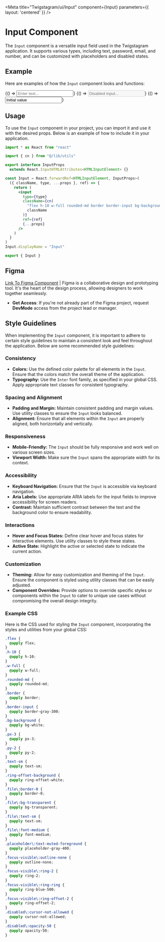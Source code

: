 
<Meta 
  title="Twigstagram/ui/Input" 
  component={Input} 
  parameters={{ layout: 'centered' }}
/>

# Input Component

The `Input` component is a versatile input field used in the Twigstagram application. It supports various types, including text, password, email, and number, and can be customized with placeholders and disabled states.

## Example

Here are examples of how the `Input` component looks and functions:

<Canvas>
  <Story name="Default-centeredle">
    {() => <Input placeholder="Enter text..." />}
  </Story>
  <Story name="Disabled-centered">
    {() => <Input placeholder="Disabled input..." disabled />}
  </Story>
  <Story name="WithValue-centered">
    {() => <Input placeholder="Enter text..." value="Initial value" />}
  </Story>
</Canvas>

## Usage

To use the `Input` component in your project, you can import it and use it with the desired props. Below is an example of how to include it in your application.

```jsx
import * as React from "react"

import { cn } from "@/lib/utils"

export interface InputProps
  extends React.InputHTMLAttributes<HTMLInputElement> {}

const Input = React.forwardRef<HTMLInputElement, InputProps>(
  ({ className, type, ...props }, ref) => {
    return (
      <input
        type={type}
        className={cn(
          "flex h-10 w-full rounded-md border border-input bg-background px-3 py-2 text-sm ring-offset-background file:border-0 file:bg-transparent file:text-sm file:font-medium placeholder:text-muted-foreground focus-visible:outline-none focus-visible:ring-2 focus-visible:ring-ring focus-visible:ring-offset-2 disabled:cursor-not-allowed disabled:opacity-50",
          className
        )}
        ref={ref}
        {...props}
      />
    )
  }
)
Input.displayName = "Input"

export { Input }
```
## Figma

[Link To Figma Component](https://www.figma.com/) | Figma is a collaborative design and prototyping tool. It's the heart of the design process, allowing designers to work together seamlessly.

- **Get Access**: If you're not already part of the Figma project, request **DevMode** access from the project lead or manager.

## Style Guidelines

When implementing the `Input` component, it is important to adhere to certain style guidelines to maintain a consistent look and feel throughout the application. Below are some recommended style guidelines:

### Consistency

- **Colors:** Use the defined color palette for all elements in the `Input`. Ensure that the colors match the overall theme of the application.
- **Typography:** Use the `Inter` font family, as specified in your global CSS. Apply appropriate text classes for consistent typography.

### Spacing and Alignment

- **Padding and Margin:** Maintain consistent padding and margin values. Use utility classes to ensure the `Input` looks balanced.
- **Alignment:** Ensure that all elements within the `Input` are properly aligned, both horizontally and vertically.

### Responsiveness

- **Mobile-Friendly:** The `Input` should be fully responsive and work well on various screen sizes.
- **Viewport Width:** Make sure the `Input` spans the appropriate width for its context.

### Accessibility

- **Keyboard Navigation:** Ensure that the `Input` is accessible via keyboard navigation.
- **Aria Labels:** Use appropriate ARIA labels for the input fields to improve accessibility for screen readers.
- **Contrast:** Maintain sufficient contrast between the text and the background color to ensure readability.

### Interactions

- **Hover and Focus States:** Define clear hover and focus states for interactive elements. Use utility classes to style these states.
- **Active State:** Highlight the active or selected state to indicate the current action.

### Customization

- **Theming:** Allow for easy customization and theming of the `Input`. Ensure the component is styled using utility classes that can be easily adjusted.
- **Component Overrides:** Provide options to override specific styles or components within the `Input` to cater to unique use cases without compromising the overall design integrity.

### Example CSS

Here is the CSS used for styling the `Input` component, incorporating the styles and utilities from your global CSS:

```css
.flex {
  @apply flex;
}
.h-10 {
  @apply h-10;
}
.w-full {
  @apply w-full;
}
.rounded-md {
  @apply rounded-md;
}
.border {
  @apply border;
}
.border-input {
  @apply border-gray-300;
}
.bg-background {
  @apply bg-white;
}
.px-3 {
  @apply px-3;
}
.py-2 {
  @apply py-2;
}
.text-sm {
  @apply text-sm;
}
.ring-offset-background {
  @apply ring-offset-white;
}
.file\:border-0 {
  @apply border-0;
}
.file\:bg-transparent {
  @apply bg-transparent;
}
.file\:text-sm {
  @apply text-sm;
}
.file\:font-medium {
  @apply font-medium;
}
.placeholder\:text-muted-foreground {
  @apply placeholder-gray-400;
}
.focus-visible\:outline-none {
  @apply outline-none;
}
.focus-visible\:ring-2 {
  @apply ring-2;
}
.focus-visible\:ring-ring {
  @apply ring-blue-500;
}
.focus-visible\:ring-offset-2 {
  @apply ring-offset-2;
}
.disabled\:cursor-not-allowed {
  @apply cursor-not-allowed;
}
.disabled\:opacity-50 {
  @apply opacity-50;
}
```
